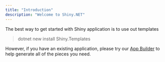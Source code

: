 ```yaml
---
title: "Introduction"
description: "Welcome to Shiny.NET"
---
```



The best way to get started with Shiny application is to use out templates <NugetBadge name="Shiny.Templates" client:load />

> dotnet new install Shiny.Templates

However, if you have an existing application, please try our [App Builder](./appbuilder) to help generate all of the pieces you need.

